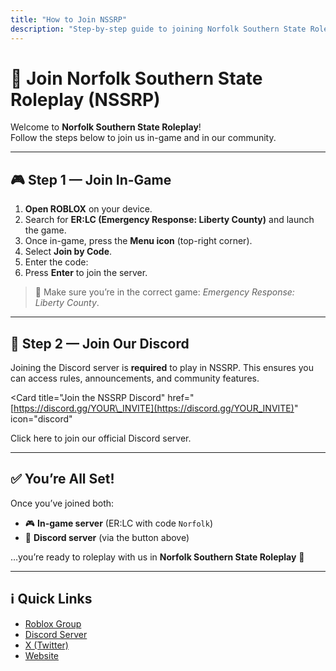 ```yaml
---
title: "How to Join NSSRP"
description: "Step-by-step guide to joining Norfolk Southern State Roleplay."
---
```


# 🚂 Join Norfolk Southern State Roleplay (NSSRP)

Welcome to **Norfolk Southern State Roleplay**!  
Follow the steps below to join us in-game and in our community.

---

## 🎮 Step 1 — Join In-Game

1. **Open ROBLOX** on your device.  
2. Search for **ER:LC (Emergency Response: Liberty County)** and launch the game.  
3. Once in-game, press the **Menu icon** (top-right corner).  
4. Select **Join by Code**.  
5. Enter the code:  
6. Press **Enter** to join the server.

> 📝 Make sure you’re in the correct game: *Emergency Response: Liberty County*.

---

## 💬 Step 2 — Join Our Discord

Joining the Discord server is **required** to play in NSSRP.
This ensures you can access rules, announcements, and community features.

\<Card
title="Join the NSSRP Discord"
href="[https://discord.gg/YOUR\_INVITE](https://discord.gg/YOUR_INVITE)"
icon="discord"

>

Click here to join our official Discord server. </Card>

---

## ✅ You’re All Set!

Once you’ve joined both:

* 🎮 **In-game server** (ER\:LC with code `Norfolk`)
* 💬 **Discord server** (via the button above)

…you’re ready to roleplay with us in **Norfolk Southern State Roleplay** 🚂

---

## ℹ️ Quick Links

* [Roblox Group](https://www.roblox.com/groups/YOUR_GROUP_ID)
* [Discord Server](https://discord.gg/YOUR_INVITE)
* [X (Twitter)](https://x.com/NSSRP)
* [Website](https://yourwebsite.com)